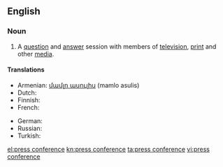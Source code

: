 ==English==

===Noun===
{{en-noun}}

# A [[question]] and [[answer]] session with members of [[television]], [[print]] and other [[media]].

====Translations====
{{trans-top|question and answer session with members of television, print and other media}}
* Armenian: [[մամլո ասուլիս]] (mamlo asulis)
* Dutch: {{t|nl| persconferentie|f}}
* Finnish: {{t|fi|lehdistötilaisuus}}
* French: {{t-|fr|conférence de presse|f}}
{{trans-mid}}
* German: {{t+|de|Pressekonferenz|f}}
* Russian: {{t+|ru|пресс-конференция|f|tr=press-konferencija}}
* Turkish: {{t-|tr|basın konferansı}}
{{trans-bottom}}

[[el:press conference]]
[[kn:press conference]]
[[ta:press conference]]
[[vi:press conference]]